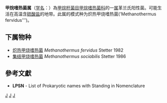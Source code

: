 {{Automatic taxobox
| taxon = Methanothermus
| authority = Stetler, 1982
| type species = 炽热甲烧嗜热菌<br>''Methanothermus fervidus''
| type species authority = Stetter, 1982
}}
'''甲烷嗜热菌属'''（[[学名|学名]]：{{lang|la|''Methanothermus''}}）為[[甲烷杆菌目|甲烷杆菌目]][[甲烷嗜热菌科|甲烷嗜热菌科]]的一[[属|属]]革兰氏阳性菌。可能生活在高温含[[硫酸盐|硫酸盐]]的地带。此属的模式种为炽热甲烧嗜热菌('Methanothermus fervidus''')。

==下属物种==
* [[炽热甲烧嗜热菌|炽热甲烧嗜热菌]] ''Methanothermus fervidus'' Stetter 1982
* [[集结甲烧嗜热菌|集结甲烧嗜热菌]] ''Methanothermus sociabilis'' Stetter 1986

==參考文獻==
{{reflist}}
* '''LPSN''' - List of Prokaryotic names with Standing in Nomenclature

{{taxonbar}}

[[Category:革兰氏阳性菌|J]]
[[Category:_甲烷嗜热菌科|J]]
[[Category:1982年描述的分类群|J]]